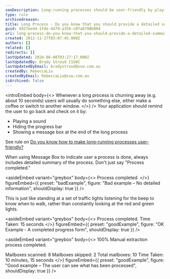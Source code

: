 ```yaml
---
seoDescription: Long-running processes should be user-friendly by playing a sound, hiding the progress bar, and displaying a message box with a detailed summary at the end.
type: rule
archivedreason:
title: Long Process - Do you know that you should provide a detailed summary, play a sound and hide the progress bar at the end?
guid: 4927ee44-1fde-4479-a356-c07a6798b804
uri: long-process-do-you-know-that-you-should-provide-a-detailed-summary-play-a-sound-and-hide-the-progress-bar-at-the-end
created: 2012-11-27T03:07:45.000Z
authors: []
related: []
redirects: []
lastUpdated: 2024-06-08T03:27:17.000Z
lastUpdatedBy: Brady Stroud [SSW]
lastUpdatedByEmail: bradystroud@ssw.com.au
createdBy: RebeccaLiu
createdByEmail: RebeccaLiu@ssw.com.au
isArchived: false
---
```


<introEmbed
  body={<>
Whenever a long process is churning away (e.g. about 10 seconds) users will usually do something else, either make a coffee or switch to another window.
  </>}
/>
Your application should remind the user to go back and check on it by:

- Playing a sound
- Hiding the progress bar
- Showing a message box at the end of the long process

See rule on [Do you know how to make long-running processes user-friendly?](/long-process-do-you-know-how-to-make-long-running-processes-user-friendly)

When using Message Box to indicate user a process is done, always includes detailed summary of the process. Don't just say "Process completed."

<asideEmbed
  variant="greybox"
  body={<>
    Process completed.
  </>}
  figureEmbed={{
    preset: "badExample",
    figure: "Bad example – No detailed information",
    shouldDisplay: true
  }}
/>

This is just like standing at a set of traffic lights listening for the beep to know when to walk, rather than constantly looking at the red and green lights.

<asideEmbed
  variant="greybox"
  body={<>
    Process completed.
Time Taken: 15 seconds
  </>}
  figureEmbed={{
    preset: "goodExample",
    figure: "OK Example - A completed progress form",
    shouldDisplay: true
  }}
/>

<asideEmbed
  variant="greybox"
  body={<>
    100%
Manual extraction process completed.

Mailboxes scanned: 8
Mailboxes skipped: 2
Total mailboxes: 10
Time Taken: 10 minutes, 15 seconds
  </>}
  figureEmbed={{
    preset: "goodExample",
    figure: "Good example – The user can see what has been processed",
    shouldDisplay: true
  }}
/>
